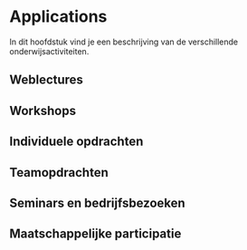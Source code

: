 # Applications

In dit hoofdstuk vind je een beschrijving van de verschillende onderwijsactiviteiten.

## Weblectures

## Workshops

## Individuele opdrachten

## Teamopdrachten

## Seminars en bedrijfsbezoeken

## Maatschappelijke participatie
